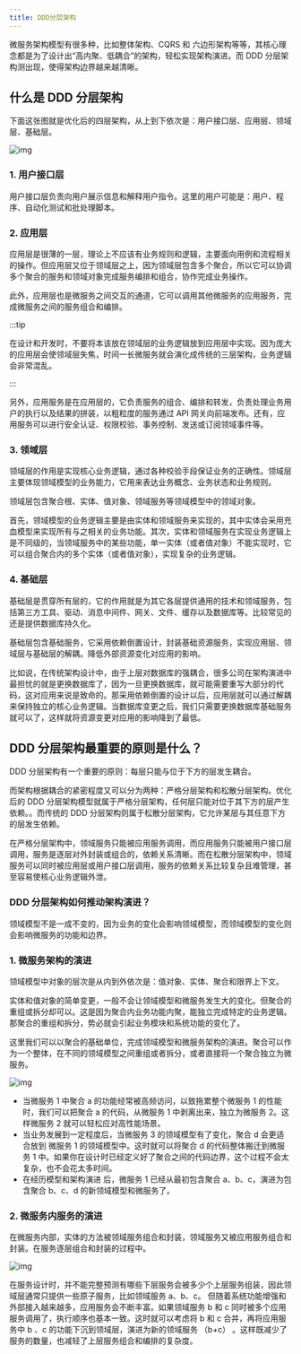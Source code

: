 ```yaml
---
title: DDD分层架构
---
```

微服务架构模型有很多种，比如整体架构、CQRS 和 六边形架构等等，其核心理念都是为了设计出“高内聚、低耦合”的架构，轻松实现架构演进。而 DDD 分层架构测出现，使得架构边界越来越清晰。

## 什么是 DDD 分层架构

下面这张图就是优化后的四层架构，从上到下依次是：用户接口层、应用层、领域层、基础层。

![img](https://wkq-img.oss-cn-chengdu.aliyuncs.com/img/d02e92626dd8d6b077002ab6b977159d.png)

### 1. 用户接口层

用户接口层负责向用户展示信息和解释用户指令。这里的用户可能是：用户、程序、自动化测试和批处理脚本。

### 2. 应用层

应用层是很薄的一层，理论上不应该有业务规则和逻辑，主要面向用例和流程相关的操作。但应用层又位于领域层之上，因为领域层包含多个聚合，所以它可以协调多个聚合的服务和领域对象完成服务编排和组合，协作完成业务操作。



此外，应用层也是微服务之间交互的通道，它可以调用其他微服务的应用服务，完成微服务之间的服务组合和编排。



:::tip

在设计和开发时，不要将本该放在领域层的业务逻辑放到应用层中实现。因为庞大的应用层会使领域层失焦，时间一长微服务就会演化成传统的三层架构，业务逻辑会非常混乱。

:::

另外，应用服务是在应用层的，它负责服务的组合、编排和转发，负责处理业务用户的执行以及结果的拼装，以粗粒度的服务通过 API  网关向前端发布。还有，应用服务可以进行安全认证、权限校验、事务控制、发送或订阅领域事件等。

### 3. 领域层

领域层的作用是实现核心业务逻辑，通过各种校验手段保证业务的正确性。领域层主要体现领域模型的业务能力，它用来表达业务概念、业务状态和业务规则。



领域层包含聚合根、实体、值对象、领域服务等领域模型中的领域对象。



首先，领域模型的业务逻辑主要是由实体和领域服务来实现的，其中实体会采用充血模型来实现所有与之相关的业务功能。其次，实体和领域服务在实现业务逻辑上是不同级的，当领域服务中的某些功能，单一实体（或者值对象）不能实现时，它可以组合聚合内的多个实体（或者值对象），实现复杂的业务逻辑。

### 4. 基础层

基础层是贯穿所有层的，它的作用就是为其它各层提供通用的技术和领域服务，包括第三方工具、驱动、消息中间件、网关、文件、缓存以及数据库等。比较常见的还是提供数据库持久化。



基础层包含基础服务，它采用依赖倒置设计，封装基础资源服务，实现应用层、领域层与基础层的解耦。降低外部资源变化对应用的影响。



比如说，在传统架构设计中，由于上层对数据库的强耦合，很多公司在架构演进中最担忧的就是更换数据库了，因为一旦更换数据库，就可能需要重写大部分的代码，这对应用来说是致命的。那采用依赖倒置的设计以后，应用层就可以通过解耦来保持独立的核心业务逻辑。当数据库变更之后，我们只需要更换数据库基础服务就可以了，这样就将资源变更对应用的影响降到了最低。



## DDD 分层架构最重要的原则是什么？

DDD 分层架构有一个重要的原则：每层只能与位于下方的层发生耦合。

而架构根据耦合的紧密程度又可以分为两种：严格分层架构和松散分层架构。优化后的 DDD 分层架构模型就属于严格分层架构，任何层只能对位于其下方的层产生依赖。。而传统的 DDD 分层架构则属于松散分层架构，它允许某层与其任意下方的层发生依赖。



在严格分层架构中，领域服务只能被应用服务调用，而应用服务只能被用户接口层调用，服务是逐层对外封装或组合的，依赖关系清晰。而在松散分层架构中，领域服务可以同时被应用层或用户接口层调用，服务的依赖关系比较复杂且难管理，甚至容易使核心业务逻辑外泄。

### DDD 分层架构如何推动架构演进？

领域模型不是一成不变的，因为业务的变化会影响领域模型，而领域模型的变化则会影响微服务的功能和边界。

### 1. 微服务架构的演进

领域模型中对象的层次是从内到外依次是：值对象、实体、聚合和限界上下文。



实体和值对象的简单变更，一般不会让领域模型和微服务发生大的变化。但聚合的重组或拆分却可以。这是因为聚合内业务功能内聚，能独立完成特定的业务逻辑。那聚合的重组和拆分，势必就会引起业务模块和系统功能的变化了。



这里我们可以以聚合的基础单位，完成领域模型和微服务架构的演进。聚合可以作为一个整体，在不同的领域模型之间重组或者拆分，或者直接将一个聚合独立为微服务。

![img](https://wkq-img.oss-cn-chengdu.aliyuncs.com/img/7f1e3891c9c11abce96020e0bf20d67c.jpg)

* 当微服务 1 中聚合 a 的功能经常被高频访问，以致拖累整个微服务 1 的性能时，我们可以把聚合 a 的代码，从微服务 1 中剥离出来，独立为微服务 2。这样微服务 2 就可以轻松应对高性能场景。
* 当业务发展到一定程度后，当微服务 3 的领域模型有了变化，聚合 d 会更适合放到 微服务 1 的领域模型中。这时就可以将聚合 d 的代码整体搬迁到微服务 1 中。如果你在设计时已经定义好了聚合之间的代码边界，这个过程不会太复杂，也不会花太多时间。
* 在经历模型和架构演进 后，微服务 1 已经从最初包含聚合 a、b、c，演进为包含聚合 b、c、d 的新领域模型和微服务了。

### 2. 微服务内服务的演进

在微服务内部，实体的方法被领域服务组合和封装，领域服务又被应用服务组合和封装。在服务逐层组合和封装的过程中。

![img](https://wkq-img.oss-cn-chengdu.aliyuncs.com/img/9a602b741c222b19c7cc4780da79cf76.jpg)

在服务设计时，并不能完整预测有哪些下层服务会被多少个上层服务组装，因此领域层通常只提供一些原子服务，比如领域服务 a、b、c。 但随着系统功能增强和外部接入越来越多，应用服务会不断丰富。如果领域服务 b 和 c 同时被多个应用服务调用了，执行顺序也基本一致。这时就可以考虑将 b 和 c 合并，再将应用服务中 b 、c 的功能下沉到领域层，演进为新的领域服务 （b+c） 。这样既减少了服务的数量，也减轻了上层服务组合和编排的复杂度。

